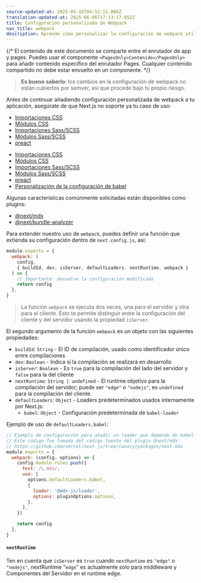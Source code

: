 ```yaml
---
source-updated-at: 2025-05-16T04:52:11.000Z
translation-updated-at: 2025-06-06T17:13:17.052Z
title: Configuración personalizada de Webpack
nav_title: webpack
description: Aprende cómo personalizar la configuración de webpack utilizada por Next.js
---
```


{/* El contenido de este documento se comparte entre el enrutador de app y pages. Puedes usar el componente `<PagesOnly>Contenido</PagesOnly>` para añadir contenido específico del enrutador Pages. Cualquier contenido compartido no debe estar envuelto en un componente. */}

> **Es bueno saberlo**: los cambios en la configuración de webpack no están cubiertos por semver, así que procede bajo tu propio riesgo.

Antes de continuar añadiendo configuración personalizada de webpack a tu aplicación, asegúrate de que Next.js no soporte ya tu caso de uso:

<AppOnly>

- [Importaciones CSS](/docs/app/building-your-application/styling)
- [Módulos CSS](/docs/app/building-your-application/styling/css-modules)
- [Importaciones Sass/SCSS](/docs/app/building-your-application/styling/sass)
- [Módulos Sass/SCSS](/docs/app/building-your-application/styling/sass)
- [preact](https://github.com/vercel/next.js/tree/canary/examples/using-preact)

</AppOnly>

<PagesOnly>

- [Importaciones CSS](/docs/pages/building-your-application/styling)
- [Módulos CSS](/docs/pages/building-your-application/styling/css-modules)
- [Importaciones Sass/SCSS](/docs/pages/building-your-application/styling/sass)
- [Módulos Sass/SCSS](/docs/pages/building-your-application/styling/sass)
- [preact](https://github.com/vercel/next.js/tree/canary/examples/using-preact)
- [Personalización de la configuración de babel](/docs/pages/building-your-application/configuring/babel)

</PagesOnly>

Algunas características comúnmente solicitadas están disponibles como plugins:

- [@next/mdx](https://github.com/vercel/next.js/tree/canary/packages/next-mdx)
- [@next/bundle-analyzer](https://github.com/vercel/next.js/tree/canary/packages/next-bundle-analyzer)

Para extender nuestro uso de `webpack`, puedes definir una función que extienda su configuración dentro de `next.config.js`, así:

```js filename="next.config.js"
module.exports = {
  webpack: (
    config,
    { buildId, dev, isServer, defaultLoaders, nextRuntime, webpack }
  ) => {
    // Importante: devuelve la configuración modificada
    return config
  },
}
```

> La función `webpack` se ejecuta dos veces, una para el servidor y otra para el cliente. Esto te permite distinguir entre la configuración del cliente y del servidor usando la propiedad `isServer`.

El segundo argumento de la función `webpack` es un objeto con las siguientes propiedades:

- `buildId`: `String` - El ID de compilación, usado como identificador único entre compilaciones
- `dev`: `Boolean` - Indica si la compilación se realizará en desarrollo
- `isServer`: `Boolean` - Es `true` para la compilación del lado del servidor y `false` para la del cliente
- `nextRuntime`: `String | undefined` - El runtime objetivo para la compilación del servidor; puede ser `"edge"` o `"nodejs"`, es `undefined` para la compilación del cliente.
- `defaultLoaders`: `Object` - Loaders predeterminados usados internamente por Next.js:
  - `babel`: `Object` - Configuración predeterminada de `babel-loader`

Ejemplo de uso de `defaultLoaders.babel`:

```js
// Ejemplo de configuración para añadir un loader que depende de babel-loader
// Este código fue tomado del código fuente del plugin @next/mdx:
// https://github.com/vercel/next.js/tree/canary/packages/next-mdx
module.exports = {
  webpack: (config, options) => {
    config.module.rules.push({
      test: /\.mdx/,
      use: [
        options.defaultLoaders.babel,
        {
          loader: '@mdx-js/loader',
          options: pluginOptions.options,
        },
      ],
    })

    return config
  },
}
```

#### `nextRuntime`

Ten en cuenta que `isServer` es `true` cuando `nextRuntime` es `"edge"` o `"nodejs"`, nextRuntime "`edge`" es actualmente solo para middleware y Componentes del Servidor en el runtime edge.